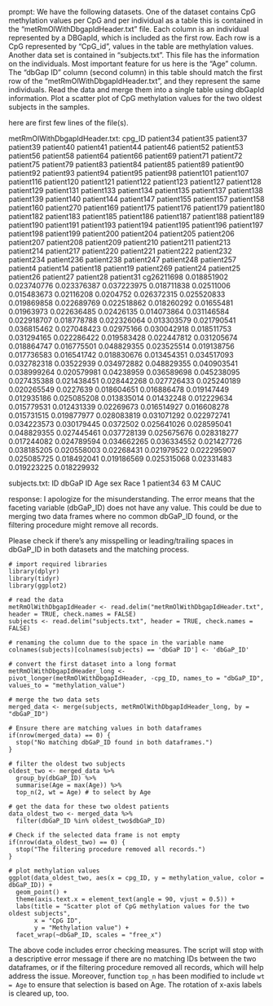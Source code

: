 prompt:
We have the following datasets. One of the dataset contains CpG methylation values per CpG and per individual as a table this is contained in the “metRmOlWithDbgapIdHeader.txt” file. Each column is an individual represented by a DBGapId, which is included as the first row. Each row is a CpG represented by "CpG_id", values in the table are methylation values. Another data set is contained in “subjects.txt”. This file has the information on the individuals. Most important feature for us here is the "Age" column. The "dbGap ID" column (second column) in this table should match the first row of the "metRmOlWithDbgapIdHeader.txt", and they represent the same individuals. Read the data and merge them into a single table using dbGapId information. Plot a scatter plot of CpG methylation values for the two oldest subjects in the samples.

here are first few lines of the file(s).

metRmOlWithDbgapIdHeader.txt:
cpg_ID	patient34	patient35	patient37	patient39	patient40	patient41	patient44	patient46	patient52	patient53	patient56	patient58	patient64	patient66	patient69	patient71	patient72	patient75	patient79	patient83	patient84	patient85	patient89	patient90	patient92	patient93	patient94	patient95	patient98	patient101	patient107	patient116	patient120	patient121	patient122	patient123	patient127	patient128	patient129	patient131	patient133	patient134	patient135	patient137	patient138	patient139	patient140	patient144	patient147	patient155	patient157	patient158	patient160	patient270	patient169	patient175	patient176	patient179	patient180	patient182	patient183	patient185	patient186	patient187	patient188	patient189	patient190	patient191	patient193	patient194	patient195	patient196	patient197	patient198	patient199	patient200	patient204	patient205	patient206	patient207	patient208	patient209	patient210	patient211	patient213	patient214	patient217	patient220	patient221	patient222	patient232	patient234	patient236	patient238	patient247	patient248	patient257	patient4	patient14	patient18	patient19	patient269	patient24	patient25	patient26	patient27	patient28	patient31
cg26211698	0.018851902	0.023740776	0.023376387	0.037223975	0.018711838	0.02511006	0.015483673	0.02116208	0.0204752	0.026372315	0.025520833	0.019869858	0.022689769	0.022518862	0.018260292	0.01655481	0.01963973	0.022636485	0.02426135	0.014073864	0.031146584	0.022918707	0.018778788	0.022326064	0.013303579	0.021790541	0.036815462	0.027048423	0.02975166	0.030042918	0.018511753	0.031294165	0.022286422	0.019583428	0.022447812	0.031205674	0.018864747	0.016775501	0.048829355	0.023525514	0.019138756	0.017736583	0.016541742	0.018830676	0.013454351	0.034517093	0.032782318	0.03522939	0.034972882	0.048829355	0.040903541	0.038999264	0.020579981	0.04238959	0.036589698	0.045238095	0.027435388	0.021438451	0.028442268	0.027726433	0.025240189	0.020265549	0.0227639	0.018604651	0.016886478	0.019147449	0.012935186	0.025085208	0.013835014	0.01432248	0.012229634	0.015779531	0.012431339	0.02269673	0.016514927	0.016608278	0.015731515	0.019877977	0.028083819	0.031071292	0.022972741	0.034223573	0.030179445	0.0372502	0.025641026	0.028595041	0.048829355	0.027445461	0.037728139	0.025675676	0.028318277	0.017244082	0.024789594	0.034662265	0.036334552	0.021427726	0.038185205	0.020558003	0.02268431	0.021979522	0.022295907	0.025085725	0.018492041	0.019186569	0.025315068	0.02331483	0.019223225	0.018229932


subjects.txt:
ID	dbGaP ID	Age	sex	Race
1	patient34	63	M	CAUC


response:
I apologize for the misunderstanding. The error means that the faceting variable (dbGaP_ID) does not have any value. This could be due to merging two data frames where no common dbGaP_ID found, or the filtering procedure might remove all records.

Please check if there's any misspelling or leading/trailing spaces in dbGaP_ID in both datasets and the matching process.

```
# import required libraries
library(dplyr)
library(tidyr)
library(ggplot2)

# read the data
metRmOlWithDbgapIdHeader <- read.delim("metRmOlWithDbgapIdHeader.txt", header = TRUE, check.names = FALSE)
subjects <- read.delim("subjects.txt", header = TRUE, check.names = FALSE)

# renaming the column due to the space in the variable name
colnames(subjects)[colnames(subjects) == 'dbGaP ID'] <- 'dbGaP_ID'

# convert the first dataset into a long format
metRmOlWithDbgapIdHeader_long <- pivot_longer(metRmOlWithDbgapIdHeader, -cpg_ID, names_to = "dbGaP_ID", values_to = "methylation_value")

# merge the two data sets
merged_data <- merge(subjects, metRmOlWithDbgapIdHeader_long, by = "dbGaP_ID")

# Ensure there are matching values in both dataframes
if(nrow(merged_data) == 0) {
  stop("No matching dbGaP_ID found in both dataframes.")
}

# filter the oldest two subjects
oldest_two <- merged_data %>% 
  group_by(dbGaP_ID) %>% 
  summarise(Age = max(Age)) %>% 
  top_n(2, wt = Age) # to select by Age

# get the data for these two oldest patients
data_oldest_two <- merged_data %>% 
  filter(dbGaP_ID %in% oldest_two$dbGaP_ID)

# Check if the selected data frame is not empty
if(nrow(data_oldest_two) == 0) {
  stop("The filtering procedure removed all records.")
}

# plot methylation values
ggplot(data_oldest_two, aes(x = cpg_ID, y = methylation_value, color = dbGaP_ID)) +
  geom_point() + 
  theme(axis.text.x = element_text(angle = 90, vjust = 0.5)) +
  labs(title = "Scatter plot of CpG methylation values for the two oldest subjects", 
       x = "CpG ID", 
       y = "Methylation value") +
  facet_wrap(~dbGaP_ID, scales = "free_x")
```

The above code includes error checking measures. The script will stop with a descriptive error message if there are no matching IDs between the two dataframes, or if the filtering procedure removed all records, which will help address the issue. Moreover, function `top_n` has been modified to include `wt = Age` to ensure that selection is based on Age. The rotation of x-axis labels is cleared up, too.
